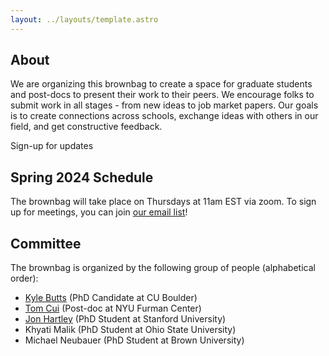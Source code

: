 ```yaml
---
layout: ../layouts/template.astro
---
```


<Splash />

## About

We are organizing this brownbag to create a space for graduate students and post-docs to present their work to their peers. We encourage folks to submit work in all stages - from new ideas to job market papers. Our goals is to create connections across schools, exchange ideas with others in our field, and get constructive feedback.

<LinkArrow href="http://eepurl.com/idlgwP">Sign-up for updates</LinkArrow>

## Spring 2024 Schedule

The brownbag will take place on Thursdays at 11am EST via zoom. To sign up for meetings, you can join <a class='text-alice-500 underline' href="http://eepurl.com/idlgwP">our email list</a>! 


<WorkshopItem
  day = "2024-02-15"
  paper = "Your Room is Ready: Tourism and Urban Revival"
  paper_href = ""
  presenter = "Alberto Hidalgo"
  presenter_href = ""
  type = "60 mins."
/>
<WorkshopItem
  day = "2024-02-22"
  paper = "Market Concentration, Labor Quality, and Efficiency: Evidence from Barriers in the Real Estate Industry"
  paper_href = ""
  presenter = "Jeanna Kenney"
  presenter_href = ""
  type = "60 mins."
/>
<WorkshopItem
  day = "2024-02-29"
  paper = "The Effects of Public Eviction Records on Low-Income Households"
  paper_href = ""
  presenter = "Alison Lodermeier"
  presenter_href = ""
  type = "30 mins."
/>
<WorkshopItem
  day = "2024-02-29"
  paper = "Difference-in-differences via Common Correlated Effects"
  paper_href = ""
  presenter = "Kyle Butts"
  presenter_href = ""
  type = "30 mins."
/>
<WorkshopItem
  day = "2024-03-07"
  paper = "Working From Home and the Centrality Premium: Implications for Business Districts"
  paper_href = ""
  presenter = "Olivier Denagiscarde"
  presenter_href = ""
  type = "60 mins."
/>
<WorkshopItem
  day = "2024-03-14"
  paper = "Quantifying the Welfare Impacts of Gentrification on Incumbent Renters"
  paper_href = ""
  presenter = "Robert French"
  presenter_href = ""
  type = "60 mins."
/>
<WorkshopItem
  day = "2024-04-04"
  paper = "The Political Economy of Congestion Pricing: Experimental Evidence from New York City"
  paper_href = ""
  presenter = "Natalie Yang"
  presenter_href = ""
  type = "60 mins."
/>
<WorkshopItem
  day = "2024-04-11"
  paper = "Speculative Demand Displacement: Evidence from the Korean Housing Market"
  paper_href = ""
  presenter = "Chanwool Kim"
  presenter_href = ""
  type = "30 mins."
/>
<WorkshopItem
  day = "2024-04-11"
  paper = "Local Economy, Housing Prices and Neighborhood Change"
  paper_href = ""
  presenter = "Giacomo Rosso"
  presenter_href = ""
  type = "30 mins."
/>
<WorkshopItem
  day = "2024-04-18"
  paper = "The Economic Footprint of Short-Term Rentals on local businesses: Evidence from Portugal"
  paper_href = ""
  presenter = "Francisco Nobre"
  presenter_href = ""
  type = "30 mins."
/>
<WorkshopItem
  day = "2024-04-18"
  paper = "Urban Planning as a Determinant of Labour Markets and Economic Growth: The Case of India"
  paper_href = ""
  presenter = "Harshita Agrawal"
  presenter_href = ""
  type = "30 mins."
/>
<WorkshopItem
  day = "2024-04-25"
  paper = "Inclusive but Concentrated: The impacts of Voluntary Inclusionary Zoning. Evidence from Los Angeles, California"
  paper_href = ""
  presenter = "Ignacio Aravena-Gonzalez"
  presenter_href = ""
  type = "60 mins."
/>


## Committee

The brownbag is organized by the following group of people (alphabetical order):

- [Kyle Butts](https://kylebutts.com/) (PhD Candidate at CU Boulder)
- [Tom Cui](https://www.tom-cui.com/) (Post-doc at NYU Furman Center)
- [Jon Hartley](http://www.jonathanhartley.net) (PhD Student at Stanford University)
- Khyati Malik (PhD Student at Ohio State University)
- Michael Neubauer (PhD Student at Brown University)



